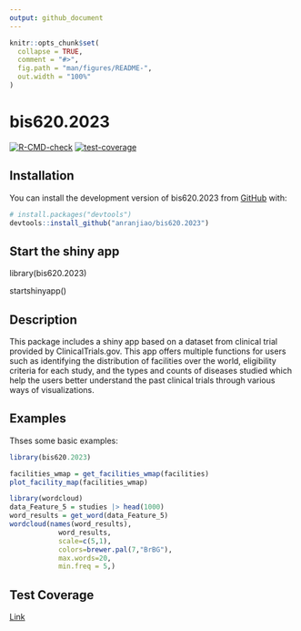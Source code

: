 ```yaml
---
output: github_document
---
```


<!-- README.md is generated from README.Rmd. Please edit that file -->

```r
knitr::opts_chunk$set(
  collapse = TRUE,
  comment = "#>",
  fig.path = "man/figures/README-",
  out.width = "100%"
)
```

# bis620.2023

<!-- badges: start -->
[![R-CMD-check](https://github.com/anranjiao/bis620.2023/actions/workflows/R-CMD-check.yaml/badge.svg)](https://github.com/anranjiao/bis620.2023/actions/workflows/R-CMD-check.yaml)
[![test-coverage](https://github.com/anranjiao/bis620.2023/actions/workflows/test-coverage.yaml/badge.svg)](https://github.com/anranjiao/bis620.2023/actions/workflows/test-coverage.yaml)
<!-- badges: end -->

## Installation

You can install the development version of bis620.2023 from [GitHub](https://github.com/) with:

``` r
# install.packages("devtools")
devtools::install_github("anranjiao/bis620.2023")
```

## Start the shiny app
library(bis620.2023)

startshinyapp()

## Description

This package includes a shiny app based on a dataset from clinical trial provided by ClinicalTrials.gov. This app offers multiple functions for users such as identifying the distribution of facilities over the world, eligibility criteria for each study, and the types and counts of diseases studied which help the users better understand the past clinical trials through various ways of visualizations.

## Examples

Thses some basic examples:

```r
library(bis620.2023)

facilities_wmap = get_facilities_wmap(facilities)
plot_facility_map(facilities_wmap)

library(wordcloud)
data_Feature_5 = studies |> head(1000)
word_results = get_word(data_Feature_5)
wordcloud(names(word_results),
            word_results,
            scale=c(5,1),
            colors=brewer.pal(7,"BrBG"),
            max.words=20,
            min.freq = 5,)

```

## Test Coverage

[Link](https://github.com/anranjiao/bis620.2023/actions/runs/7092321828/job/19303364314)
